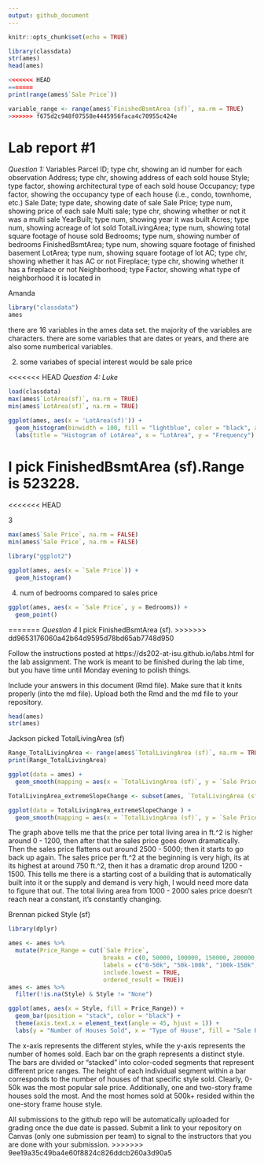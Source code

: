```yaml
---
output: github_document
---
```


<!-- README.md is generated from README.Rmd. Please edit the README.Rmd file -->


```r
knitr::opts_chunk$set(echo = TRUE)

library(classdata)
str(ames)
head(ames)

<<<<<<< HEAD
=======
print(range(ames$`Sale Price`))

variable_range <- range(ames$`FinishedBsmtArea (sf)`, na.rm = TRUE)
>>>>>>> f675d2c948f07558e4445956faca4c70955c424e


```

# Lab report #1

*Question 1:*
Variables
Parcel ID; type chr, showing an id number for each observation
Address; type chr, showing address of each sold house
Style; type factor, showing architectural type of each sold house
Occupancy; type factor, showing the occupancy type of each house (i.e., condo, townhome, etc.)
Sale Date; type date, showing date of sale
Sale Price; type num, showing price of each sale
Multi sale; type chr, showing whether or not it was a multi sale
YearBuilt; type num, showing year it was built
Acres; type num, showing acreage of lot sold
TotalLivingArea; type num, showing total square footage of house sold
Bedrooms; type num, showing number of bedrooms
FinishedBsmtArea; type num, showing square footage of finished basement
LotArea; type num, showing square footage of lot
AC; type chr, showing whether it has AC or not
Fireplace; type chr, showing whether it has a fireplace or not
Neighborhood; type Factor, showing what type of neighborhood it is located in



Amanda 
```r
library("classdata")
ames
```
there are 16 variables in the ames data set. the majority of the variables are characters. there are some variables that are dates or years, and there are also some numberical variables.


2. some variabes of special interest would be sale price 

<<<<<<< HEAD
*Question 4: Luke*
```r
load(classdata)
max(ames$`LotArea(sf)`, na.rm = TRUE)
min(ames$`LotArea(sf)`, na.rm = TRUE)

ggplot(ames, aes(x = 'LotArea(sf)')) +
  geom_histogram(binwidth = 100, fill = "lightblue", color = "black", alpha = 0.7) +
  labs(title = "Histogram of LotArea", x = "LotArea", y = "Frequency")


```

I pick FinishedBsmtArea (sf).Range is 523228. 
=======
<<<<<<< HEAD

3

```r
max(ames$`Sale Price`, na.rm = FALSE)
min(ames$`Sale Price`, na.rm = FALSE)
```
```r
library("ggplot2")
```

```r
ggplot(ames, aes(x = `Sale Price`)) +
  geom_histogram()
```


4. num of bedrooms compared to sales price

```r
ggplot(ames, aes(x = `Sale Price`, y = Bedrooms)) +
  geom_point()
```



=======
*Question 4*
I pick FinishedBsmtArea (sf).
>>>>>>> dd9653176060a42b64d9595d78bd65ab7748d950

Follow the instructions posted at https://ds202-at-isu.github.io/labs.html for the lab assignment. The work is meant to be finished during the lab time, but you have time until Monday evening to polish things.

Include your answers in this document (Rmd file). Make sure that it knits properly (into the md file). Upload both the Rmd and the md file to your repository.  

```r
head(ames)
str(ames)
```


Jackson picked TotalLivingArea (sf)

```r
Range_TotalLivingArea <- range(ames$`TotalLivingArea (sf)`, na.rm = TRUE)
print(Range_TotalLivingArea)

ggplot(data = ames) + 
  geom_smooth(mapping = aes(x = `TotalLivingArea (sf)`, y = `Sale Price`, )) 

TotalLivingArea_extremeSlopeChange <- subset(ames, `TotalLivingArea (sf)` >= 1000 & `TotalLivingArea (sf)` <= 2000)

ggplot(data = TotalLivingArea_extremeSlopeChange ) + 
  geom_smooth(mapping = aes(x = `TotalLivingArea (sf)`, y = `Sale Price`, )) 

```
The graph above tells me that the price per total living area in ft.^2 is higher around 0 - 1200, then after that the sales price goes down dramatically. Then the sales price flattens out around 2500 - 5000; then it starts to go back up again. The sales price per ft.^2 at the beginning is very high, its at its highest at around 750 ft.^2, then it has a dramatic drop around 1200 - 1500. This tells me there is a starting cost of a building that is automatically built into it or the supply and demand is very high, I would need more data to figure that out. The total living area from 1000 - 2000 sales price doesn't reach near a constant, it's constantly changing.  

Brennan picked Style (sf)
```r
library(dplyr)

ames <- ames %>%
  mutate(Price_Range = cut(`Sale Price`,
                           breaks = c(0, 50000, 100000, 150000, 200000, 300000, 400000, 500000, Inf),
                           labels = c("0-50k", "50k-100k", "100k-150k", "150k-200k", "200k-300k", "300k-400k", "400k-500k", "500k+"),
                           include.lowest = TRUE,
                           ordered_result = TRUE))
ames <- ames %>%
  filter(!is.na(Style) & Style != "None")

ggplot(ames, aes(x = Style, fill = Price_Range)) +
  geom_bar(position = "stack", color = "black") +
  theme(axis.text.x = element_text(angle = 45, hjust = 1)) +
  labs(y = "Number of Houses Sold", x = "Type of House", fill = "Sale Price Range")
```

The x-axis represents the different styles, while the y-axis represents the number of homes sold. Each bar on the graph represents a distinct style. The bars are divided or "stacked" into color-coded segments that represent different price ranges. The height of each individual segment within a bar corresponds to the number of houses of that specific style sold. Clearly, 0-50k was the most popular sale price. Additionally, one and two-story frame houses sold the most. And the most homes sold at 500k+ resided within the one-story frame house style.


All submissions to the github repo will be automatically uploaded for grading once the due date is passed.
Submit a link to your repository on Canvas (only one submission per team) to signal to the instructors that you are done with your submission.
>>>>>>> 9ee19a35c49ba4e60f8824c826ddcb260a3d90a5
